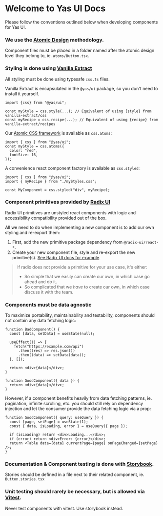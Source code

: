 
<Meta title="Yas UI" />

# Welcome to Yas UI Docs

Please follow the conventions outlined below when developing components for Yas UI.

### We use the [Atomic Design](https://bradfrost.com/blog/post/atomic-web-design/) methodology.

Component files must be placed in a folder named after the atomic design level they belong to, ie. `atoms/Button.tsx`.

### Styling is done using [Vanilla Extract](https://vanilla-extract.style)

All styling must be done using typesafe `css.ts` files.

Vanilla Extract is encapsulated in the `@yas/ui` package, so you don't need to install it yourself.

```tsx
import {css} from "@yas/ui";

const myStyle = css.style(...); // Equivalent of using {style} from vanilla-extract/css
const myRecipe = css.recipe(...); // Equivalent of using {recipe} from vanilla-extract/recipes
```

Our [Atomic CSS framework](https://vanilla-extract.style/documentation/packages/sprinkles/) is available as `css.atoms`:

```tsx
import { css } from "@yas/ui";
const myStyle = css.atoms({
  color: "red",
  fontSize: 16,
});
```

A convenience react component factory is available as `css.styled`:

```tsx
import { css } from "@yas/ui";
import { myRecipe } from "./myStyles.css";

const MyComponent = css.styled("div", myRecipe);
```

### Component primitives provided by [Radix UI](https://www.radix-ui.com/)

Radix UI primitives are unstyled react components with logic and accessibility compatibility provided out of the box.

All we need to do when implementing a new component is to add our own styling and re-export them:

1. First, add the new primitive package dependency from `@radix-ui/react-*`.
2. Create your new component file, style and re-export the new primitive(s). [See Radix UI docs for example](https://www.radix-ui.com/docs/primitives/overview/styling#styling-with-css-in-js).

> If radix does not provide a primitive for your use case, it's either:
>
> - So simple that we easily can create our own, in which case go ahead and do it.
> - So complicated that we _have_ to create our own, in which case discuss it with the team.

### Components must be data agnostic

To maximize portability, maintainability and testability, components should not contain any data fetching logic:

```tsx
function BadComponent() {
  const [data, setData] = useState(null);

  useEffect(() => {
    fetch("https://example.com/api")
      .then((res) => res.json())
      .then((data) => setData(data));
  }, []);

  return <div>{data}</div>;
}

function GoodComponent({ data }) {
  return <div>{data}</div>;
}
```

However, if a component benefits heavily from data fetching patterns, ie. pagination, infinite scrolling, etc. you should still rely on dependency injection and let the consumer provide the data fetching logic via a prop:

```tsx
function GoodComponent({ query: useQuery }) {
  const [page, setPage] = useState(1);
  const { data, isLoading, error } = useQuery({ page });

  if (isLoading) return <div>Loading...</div>;
  if (error) return <div>Error: {error}</div>;
  return <Table data={data} currentPage={page} onPageChanged={setPage} />;
}
```

### Documentation & Component testing is done with [Storybook](https://storybook.js.org/).

Stories should be defined in a file next to their related component, ie. `Button.stories.tsx`

### Unit testing should rarely be necessary, but is allowed via [Vitest](https://vitest.dev/).

Never test components with vitest. Use storybook instead.
